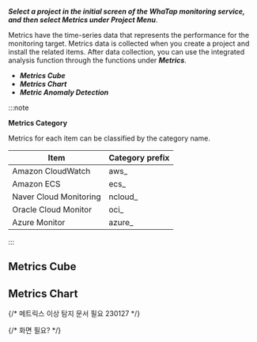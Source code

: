 **_Select a project in the initial screen of the WhaTap monitoring service, and then select _**Metrics**_ under Project Menu_**.

Metrics have the time-series data that represents the performance for the monitoring target. Metrics data is collected when you create a project and install the related items. After data collection, you can use the integrated analysis function through the functions under **_Metrics_**.

- **_Metrics Cube_**
- **_Metrics Chart_**
- **_Metric Anomaly Detection_**

:::note 

**Metrics Category**

Metrics for each item can be classified by the category name.

| Item                   | Category prefix |
| ---------------------- | --------------- |
| Amazon CloudWatch      | aws\_           |
| Amazon ECS             | ecs\_           |
| Naver Cloud Monitoring | ncloud\_        |
| Oracle Cloud Monitor   | oci\_           |
| Azure Monitor          | azure\_         |

:::

## Metrics Cube


<Metricsitemcube /> 

## Metrics Chart


<Metricsitemchart /> 

{/* 메트릭스 이상 탐지 문서 필요 230127 */}

{/* 화면 필요? */}
